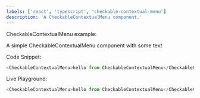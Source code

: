 ```yaml
---
labels: ['react', 'typescript', 'checkable-contextual-menu']
description: 'A CheckableContextualMenu component.'
---
```



CheckableContextualMenu example:

A simple CheckableContextualMenu component with some text

Code Snippet:
```js
<CheckableContextualMenu>hello from CheckableContextualMenu</CheckableContextualMenu>
```


Live Playground:
```js live
<CheckableContextualMenu>hello from CheckableContextualMenu</CheckableContextualMenu>
```
